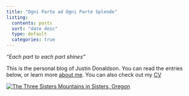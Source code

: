 ```yaml
---
title: "Ogni Parte ad Ogni Parte Splende"
listing:
  contents: posts
  sort: "date desc"
  type: default
  categories: true
---
```


*"Each part to each part shines"*

This is the personal blog of Justin Donaldson.  You can read the entries below,
or learn more [about me](index.qmd).  You can also check out my [CV](cv.qmd)

[![The Three Sisters Mountains in Sisters, Oregon](images/sisters.jpeg)](index.qmd)



